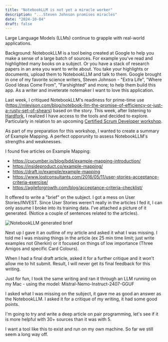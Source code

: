 ```yaml
---
title: "NotebookLLM is not yet a miracle worker"
description: "...Steven Johnson promises miracles"
date: "2024-10-04"
draft: false
---
```

Large Language Models (LLMs) continue to grapple with real-world applications. 

Background: NotebookLLM is a tool being created at Google to help you make a sense of a large batch of sources. For example you've read and highlighted many books on a subject. Or you have a stack of research papers in an area you want to write about. You take your highlights or documents, upload them to NotebookLLM and talk to them. Google brought in one of my favorite science writers, Steven Johnson - "Extra Life", "Where Good Ideas Come From", "Farshighted" and more; to help them build this app. As a writer and inveterate notemaker I want to love this application.

Last week, I critiqued NotebookLLM's readiness for prime-time use (https://mlevison.com/blog/notebook-llm-the-promise-of-efficiency-or-just-a-rusty-set-of-shears) based on the story. This week, after listening to [Hardfork](https://www.youtube.com/watch?v=VyQox7MMjG8), I realized I have access to the tools and decided to explore. Particularly in relation to an upcoming [Certified Scrum Developer workshop](https://agilepainrelief.com/certified-scrum-developer-csd-training).

As part of my preparation for this workshop, I wanted to create a summary of Example Mapping. A perfect opporunity to assess NotebookLLM's strengths and weaknesses.

I found five articles on Example Mapping:
- https://cucumber.io/blog/bdd/example-mapping-introduction/
- https://insideproduct.co/example-mapping/
- https://draft.io/example/example-mapping
- https://www.lostconsultants.com/2016/05/11/user-stories-acceptance-criteria-exercise/
- https://agileforgrowth.com/blog/acceptance-criteria-checklist/

It offered to write a "brief" on the subject. I got a mess on User Stories/INVEST. Since User Stories weren't really in the articles I fed it, I can only assume I broke into its training data. I've attached a picture of it generated. (Notice a couple of sentences related to the articles).

![NotebookLLM generated brief](src/content/images/NotebookLLMGeneratesGibberish.png)

Next up I gave it an outline of my article and asked it what I was missing. I told me I was missing things in the article (ex 25 min time limit; just write examples not Gherkin) or it focused on things of low importance (Three Amigos and specific Card Colours).

When I had a final draft article, asked it for a further critique and it won't allow me to hit submit. Result, I will never get its final feedback for this writing. 

Just for fun, I took the same writing and ran it through an LLM running on my Mac - using the model: Mistral-Nemo-Instruct-2407-GGUF

I asked what I was missing on the subject, it gave me as good an answer as the NotebookLLM. I asked it for a critique of my writing, it had some good points. 

I'm going to try and write a deep article on pair programming, let's see if it is more helpful with 30+ sources than it was with 5.

I want a tool like this to exist and run on my own machine. So far we still seem a long way off.